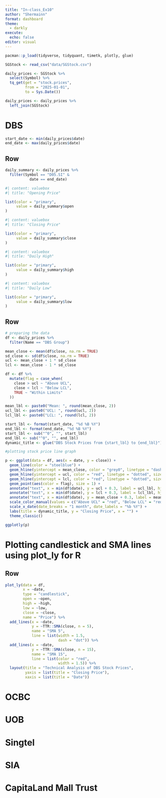 ```yaml
---
title: "In-class_Ex10"
author: "Shermainn"
format: dashboard
theme: 
  - darkly
execute: 
  echo: false
editor: visual
---
```


```r
pacman::p_load(tidyverse, tidyquant, timetk, plotly, glue)
```

```r
SGStock <- read_csv("data/SGStock.csv")
```

```r
daily_prices <- SGStock %>%
  select(Symbol) %>%
  tq_get(get = "stock.prices",
         from = "2025-01-01",
         to = Sys.Date())

daily_prices <- daily_prices %>%
  left_join(SGStock)
```

# DBS

```r
start_date <- min(daily_prices$date)
end_date <- max(daily_prices$date)
```

## Row {height="20%"}

```r
daily_summary <- daily_prices %>%
  filter(Symbol == "D05.SI" &
           date == end_date)
```

```r
#| content: valuebox
#| title: "Opening Price"

list(color = "primary",
     value = daily_summary$open
)
```

```r
#| content: valuebox
#| title: "Closing Price"

list(color = "primary",
     value = daily_summary$close
)
```

```r
#| content: valuebox
#| title: "Daily High"

list(color = "primary",
     value = daily_summary$high
)
```

```r
#| content: valuebox
#| title: "Daily Low"

list(color = "primary",
     value = daily_summary$low
)
```

## Row

```r
# preparing the data
df <- daily_prices %>%
  filter(Name == "DBS Group")

mean_close <- mean(df$close, na.rm = TRUE)
sd_close <- sd(df$close, na.rm = TRUE)
ucl <- mean_close + 1 * sd_close
lcl <- mean_close - 1 * sd_close

df <- df %>%
  mutate(flag = case_when(
    close > ucl ~ "Above UCL",
    close < lcl ~ "Below LCL",
    TRUE ~ "Within Limits"
  ))

mean_lbl <- paste0("Mean: ", round(mean_close, 2))
ucl_lbl <- paste0("UCL: ", round(ucl, 2))
lcl_lbl <- paste0("LCL: ", round(lcl, 2))

start_lbl <- format(start_date, "%d %B %Y")
end_lbl <- format(end_date, "%d %B %Y")
start_lbl <- sub("^0", "", start_lbl)
end_lbl <- sub("^0", "", end_lbl)
dynamic_title <- glue("DBS Stock Prices from {start_lbl} to {end_lbl}")
```

```r
#plotting stock price line graph 

p <- ggplot(data = df, aes(x = date, y = close)) +
  geom_line(color = "steelblue") +
  geom_hline(yintercept = mean_close, color = "grey0", linetype = "dashed", size = 0.5, alpha = 0.8) +
  geom_hline(yintercept = ucl, color = "red", linetype = "dotted", size = 0.5, alpha = 0.8) +
  geom_hline(yintercept = lcl, color = "red", linetype = "dotted", size = 0.5, alpha = 0.8) +
  geom_point(aes(color = flag), size = 1) +
  annotate("text", x = min(df$date), y = ucl + 0.3, label = ucl_lbl, hjust = 0, color = "red", size = 3.5) +
  annotate("text", x = min(df$date), y = lcl + 0.3, label = lcl_lbl, hjust = 0, color = "red", size = 3.5) +
  annotate("text", x = min(df$date), y = mean_close + 0.3, label = mean_lbl, hjust = 0, color = "darkgreen", size = 3.5) +
  scale_color_manual(values = c("Above UCL" = "red", "Below LCL" = "red", "within Limits" = "steelblue")) +
  scale_x_date(date_breaks = "1 month", date_labels = "%b %Y") +
  labs(title = dynamic_title, y = "Closing Price", x = "") +
  theme_classic()

ggplotly(p)
```

# Plotting candlestick and SMA lines using plot_ly for R
## Row
```r
plot_ly(data = df, 
        x = ~date, 
        type = "candlestick",
        open = ~open, 
        high = ~high, 
        low = ~low, 
        close = ~close,
        name = "Price") %>% 
  add_lines(x = ~date, 
            y = ~TTR::SMA(close, n = 5), 
            name = "SMA 5", 
            line = list(width = 1.5, 
                        dash = "dot")) %>%
  add_lines(x = ~date, 
            y = ~TTR::SMA(close, n = 15), 
            name = "SMA 15", 
            line = list(color = "red", 
                        width = 1.5)) %>%
  layout(title = "Technical Analysis of DBS Stock Prices",
         yaxis = list(title = "Closing Price"),
         xaxis = list(title = "Date"))
```

# OCBC

# UOB

# Singtel

# SIA

# CapitaLand Mall Trust
